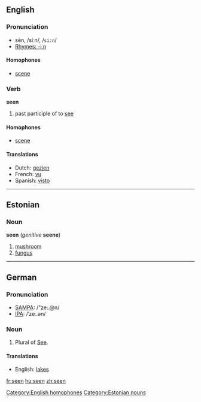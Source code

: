 ==English==

{{rank|heart|going|knew|206|seen|better|name|among}}

===Pronunciation===
* sēn, /siːn/, /<tt>si:n</tt>/
* [[Rhymes:English:-iːn|Rhymes: -iːn]]

====Homophones====
*[[scene]] [[Category:English homophones]]

=== Verb ===

'''seen'''

# past participle of to [[see]]

==== Homophones ====
*[[scene]]

==== Translations ====
*Dutch: [[gezien]]
*French: [[vu]]
*Spanish: [[visto]]

----

==Estonian==

===Noun===
'''seen''' (''genitive'' '''seene''')

# [[mushroom]]
# [[fungus]]

[[Category:Estonian nouns]]

----

==German==
=== Pronunciation ===
*[[w:SAMPA|SAMPA]]: /"ze:.@n/
*[[w:IPA|IPA]]: /ˈzeː.ən/

===Noun===

# Plural of [[See]].

====Translations====
*English: [[lakes]]

[[fr:seen]]
[[hu:seen]]
[[zh:seen]]
